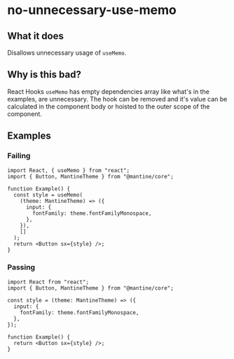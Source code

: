 # no-unnecessary-use-memo

## What it does

Disallows unnecessary usage of `useMemo`.

## Why is this bad?

React Hooks `useMemo` has empty dependencies array like what's in the examples, are unnecessary. The hook can be removed and it's value can be calculated in the component body or hoisted to the outer scope of the component.

## Examples

### Failing

```tsx
import React, { useMemo } from "react";
import { Button, MantineTheme } from "@mantine/core";

function Example() {
  const style = useMemo(
    (theme: MantineTheme) => ({
      input: {
        fontFamily: theme.fontFamilyMonospace,
      },
    }),
    []
  );
  return <Button sx={style} />;
}
```

### Passing

```tsx
import React from "react";
import { Button, MantineTheme } from "@mantine/core";

const style = (theme: MantineTheme) => ({
  input: {
    fontFamily: theme.fontFamilyMonospace,
  },
});

function Example() {
  return <Button sx={style} />;
}
```
